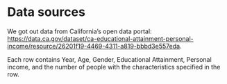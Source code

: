 # Data sources

We got out data from California's open data portal: 
<https://data.ca.gov/dataset/ca-educational-attainment-personal-income/resource/26201f19-4469-4311-a819-bbbd3e557eda>.


Each row contains Year, Age, Gender, Educational Attainment, Personal income, and the number of people with the characteristics specified in the row.